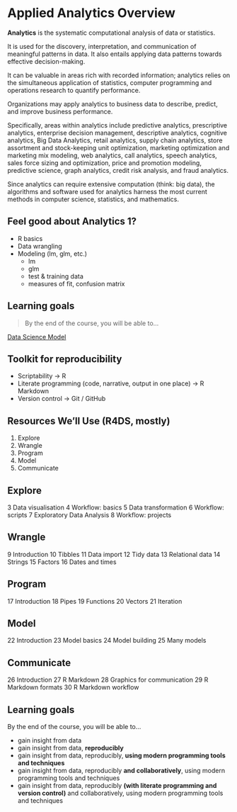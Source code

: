 # Applied Analytics Overview

**Analytics** is the systematic computational analysis of data or statistics.


::: {.rmdnote}

It is used for the discovery, interpretation, and communication of meaningful patterns in data. It also entails applying data patterns towards effective decision-making. 

:::

It can be valuable in areas rich with recorded information; analytics relies on the simultaneous application of statistics, computer programming and operations research to quantify performance.

Organizations may apply analytics to business data to describe, predict, and improve business performance. 

Specifically, areas within analytics include predictive analytics, prescriptive analytics, enterprise decision management, descriptive analytics, cognitive analytics, Big Data Analytics, retail analytics, supply chain analytics, store assortment and stock-keeping unit optimization, marketing optimization and marketing mix modeling, web analytics, call analytics, speech analytics, sales force sizing and optimization, price and promotion modeling, predictive science, graph analytics, credit risk analysis, and fraud analytics. 

Since analytics can require extensive computation (think: big data), the algorithms and software used for analytics harness the most current methods in computer science, statistics, and mathematics.

##  Feel good about Analytics 1?

- R basics
- Data wrangling
- Modeling (lm, glm, etc.)
    + lm
    + glm
    + test & training data
    + measures of fit, confusion matrix
    

    
    
## Learning goals

> By the end of the course, you will be able to...

::: {.rmdnote}

[Data Science Model](https://d33wubrfki0l68.cloudfront.net/571b056757d68e6df81a3e3853f54d3c76ad6efc/32d37/diagrams/data-science.png)

:::

## Toolkit for reproducibility 

- Scriptability →  R
- Literate programming (code, narrative, output in one place) →  R Markdown
- Version control →  Git / GitHub

## Resources We'll Use (R4DS, mostly)

1)	Explore
2)	Wrangle
3)	Program
4)	Model
5)	Communicate

## Explore

3 Data visualisation
4 Workflow: basics
5 Data transformation
6 Workflow: scripts
7 Exploratory Data Analysis
8 Workflow: projects


## Wrangle

9 Introduction
10 Tibbles
11 Data import
12 Tidy data
13 Relational data
14 Strings
15 Factors
16 Dates and times

##	Program

17 Introduction
18 Pipes
19 Functions
20 Vectors
21 Iteration

##	Model

22 Introduction
23 Model basics
24 Model building
25 Many models

##	Communicate

26 Introduction
27 R Markdown
28 Graphics for communication
29 R Markdown formats
30 R Markdown workflow



## Learning goals {.build}

By the end of the course, you will be able to...

- gain insight from data
- gain insight from data, **reproducibly**
- gain insight from data, reproducibly, **using modern programming tools and techniques**
- gain insight from data, reproducibly **and collaboratively**, using modern programming tools and techniques
- gain insight from data, reproducibly **(with literate programming and version control)** and collaboratively, using modern programming tools and techniques